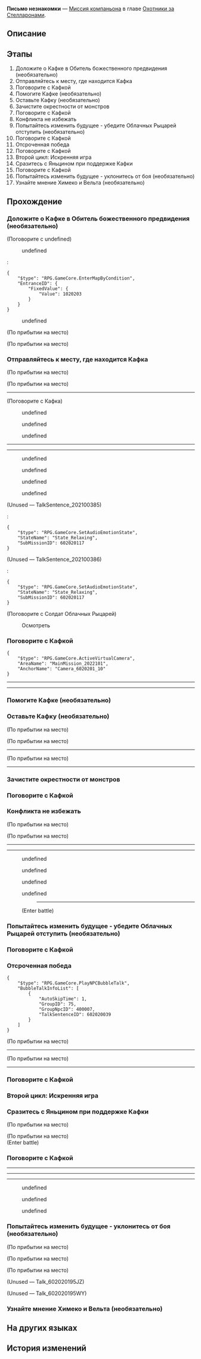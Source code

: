 {{Дополнить|Диалоги.}}
{{Миссия Инфобокс
|id              = 6020201
|Название        = 
|Изображение     = Миссия Освоения Письмо незнакомки.png
|Тип             = Миссия компаньона
|События         = 
|Глава           = Охотники за Стелларонами
|Условия         = Завершена [[Миссия Освоения]] ''[[Отважный дракон в безбрежном океане]]''
|Персонажи       = Блэйд; Кафка; Первопроходец; Солдат Облачных Рыцарей; Чиянь
|СтартЛокация    = Комиссия по предсказаниям
|Мир             = Лофу Сяньчжоу
|Локации         = Комиссия по предсказаниям
|Предыдущая      = 
|Следующая       = 
|Награды         = Опыт Освоения*300; Звёздный нефрит*100; Путеводитель путешественника*6; Утраченный кристалл*6; Obsidian of Desolation*6; "Hunter's Intuition"*1 { text = Hunter's Intuition }; Кредиты*60 000
}}
'''Письмо незнакомки''' — [[Миссия компаньона]] в главе [[Охотники за Стелларонами]].

==Описание==
{{Описание|Вы получили письмо от Кафки. Её слова, словно сама изменчивая судьба, таят в себе правдивые и ложные намёки на ваше будущее.}}

==Этапы==
# Доложите о Кафке в Обитель божественного предвидения (необязательно)
# Отправляйтесь к месту, где находится Кафка
# Поговорите с Кафкой
# Помогите Кафке (необязательно)
# Оставьте Кафку (необязательно)
# Зачистите окрестности от монстров
# Поговорите с Кафкой
# Конфликта не избежать
# Попытайтесь изменить будущее - убедите Облачных Рыцарей отступить (необязательно)
# Поговорите с Кафкой
# Отсроченная победа
# Поговорите с Кафкой
# Второй цикл: Искренняя игра
# Сразитесь с Яньцином при поддержке Кафки
# Поговорите с Кафкой
# Попытайтесь изменить будущее - уклонитесь от боя (необязательно)
# Узнайте мнение Химеко и Вельта (необязательно)

==Прохождение==
{{Дополнить}}

{{Диалог Конец}}

===Доложите о Кафке в Обитель божественного предвидения (необязательно)===
{{Описание миссии|локация=Возвышающее святилище|Вы получили сообщение от Кафки, в котором она говорит, что оказалась в трудной ситуации и просит вас о помощи. Вы хотите ей помочь и верите ли вы ей?}}
{{Диалог Начало}}

;(Поговорите с undefined)
<!--Unknown TalkSentence: 502035101-->
:{{Диалог|Стрелка}} undefined
:<!--Unknown TalkSentence: 502035103-->
:<pre>{
	"$type": "RPG.GameCore.EnterMapByCondition",
	"EntranceID": {
		"FixedValue": {
			"Value": 1020203
		}
	}
}</pre>
:{{Диалог|Выход}} undefined
;(По прибытии на место)

;(По прибытии на место)
<!--Unknown TalkSentence: 202100009-->
{{Диалог Конец}}

===Отправляйтесь к месту, где находится Кафка===
{{Диалог Начало}}
;(По прибытии на место)

;(По прибытии на место)
:{{tx}}
----

;(Поговорите с Кафка)
<!--Unknown TalkSentence: 202100227-->
:{{Чёрный экран|undefined}}
<!--Unknown TalkSentence: 202100230-->
:{{Диалог|Стрелка}} undefined
:{{Диалог|Стрелка}} undefined
:{{Диалог|Стрелка}} undefined
<!--Unknown TalkSentence: 202100232-->
----
<!--Unknown TalkSentence: 202100237-->
----
<!--Unknown TalkSentence: 202100238-->
:{{Диалог|Стрелка}} undefined
<!--Unknown TalkSentence: 202100240-->
:{{Диалог|Стрелка}} undefined
:{{Диалог|Стрелка}} undefined
:{{Диалог|Стрелка}} undefined
;(Unused &mdash; TalkSentence_202100385)
<!--Unknown TalkSentence: 202100385-->
:<!--Unknown TalkSentence: 202100386-->
:<!--Unknown TalkSentence: 202100387-->
:<pre>{
	"$type": "RPG.GameCore.SetAudioEmotionState",
	"StateName": "State_Relaxing",
	"SubMissionID": 602020117
}</pre>
:<!--Unknown TalkSentence: 202100431-->
:<!--Unknown TalkSentence: 202100432-->
:<!--Unknown TalkSentence: 202100433-->
:<!--Unknown TalkSentence: 202100434-->
:<!--Unknown TalkSentence: 202100435-->
:<!--Unknown TalkSentence: 202100436-->
:<!--Unknown TalkSentence: 202100437-->
:<!--Unknown TalkSentence: 202100438-->
:<!--Unknown TalkSentence: 202100439-->
:<!--Unknown TalkSentence: 202100440-->
:<!--Unknown TalkSentence: 202100441-->

;(Unused &mdash; TalkSentence_202100386)
<!--Unknown TalkSentence: 202100386-->
:<!--Unknown TalkSentence: 202100387-->
:<pre>{
	"$type": "RPG.GameCore.SetAudioEmotionState",
	"StateName": "State_Relaxing",
	"SubMissionID": 602020117
}</pre>
:<!--Unknown TalkSentence: 202100431-->
:<!--Unknown TalkSentence: 202100432-->
:<!--Unknown TalkSentence: 202100433-->
:<!--Unknown TalkSentence: 202100434-->
:<!--Unknown TalkSentence: 202100435-->
:<!--Unknown TalkSentence: 202100436-->
:<!--Unknown TalkSentence: 202100437-->
:<!--Unknown TalkSentence: 202100438-->
:<!--Unknown TalkSentence: 202100439-->
:<!--Unknown TalkSentence: 202100440-->
:<!--Unknown TalkSentence: 202100441-->

;(Поговорите с Солдат Облачных Рыцарей)
<!--Unknown TalkSentence: 202100010-->
<!--Unknown TalkSentence: 202100011-->

:{{Диалог|Изучение}} Осмотреть
<!--Unknown TalkSentence: 202100228-->
{{Диалог Конец}}

===Поговорите с Кафкой===
{{Диалог Начало}}
:<!--2-second delay-->
<pre>{
	"$type": "RPG.GameCore.ActiveVirtualCamera",
	"AreaName": "MainMission_2022101",
	"AnchorName": "Camera_6020201_10"
}</pre>
<!--Unknown TalkSentence: 202100221-->
<!--Unknown TalkSentence: 202100222-->
----
<!--Unknown TalkSentence: 202100223-->
<!--Unknown TalkSentence: 202100224-->
<!--Unknown TalkSentence: 202100225-->
<!--Unknown TalkSentence: 202100226-->
----
:<!--8-second delay-->
<!--Unknown TalkSentence: 202100201-->
{{Диалог Конец}}

===Помогите Кафке (необязательно)===
{{Описание миссии|локация=Комиссия по предсказаниям|Выяснилось, что Блэйд всё ещё на Сяньчжоу, и его до сих пор разыскивают. Кафка собирается использовать Шёпот духа, чтобы подавить Мару, поражающую Блэйда. Она надеется на вашу защиту от его атак.}}
{{Диалог Начало}}

{{Диалог Конец}}

===Оставьте Кафку (необязательно)===
{{Диалог Начало}}
;(По прибытии на место)

;(По прибытии на место)
----
<!--Unknown TalkSentence: 202100155-->

;(По прибытии на место)
----
<!--Unknown TalkSentence: 202100155-->
{{Диалог Конец}}

===Зачистите окрестности от монстров===
{{Описание миссии|локация=Комиссия по предсказаниям|Существует ли свобода воли на самом деле? По мнению Кафки, выбор - это иллюзия, мы лишь выбираем одну из предначертанных возможностей. Свободы воли не существует, и ваше появление здесь - явное тому доказательство. У Кафки, безусловно, пессимистические и нигилистические взгляды. Ваше право - принять или отвергнуть их.}}
{{Диалог Начало}}
{{Диалог Конец}}

===Поговорите с Кафкой===
{{Диалог Начало}}
{{Диалог Конец}}

===Конфликта не избежать===
{{Диалог Начало}}
;(По прибытии на место)

;(По прибытии на место)
----
<!--Unknown TalkSentence: 202100641-->
----
<!--Unknown TalkSentence: 202100642-->
<!--Unknown TalkSentence: 202100643-->
:{{Диалог|Стрелка}} undefined
:<!--Unknown TalkSentence: 202100645-->
:{{Диалог|Стрелка}} undefined
:<!--Unknown TalkSentence: 202100657-->
:{{Диалог|Стрелка}} undefined
:<!--Unknown TalkSentence: 202100671-->
:{{Диалог|Стрелка}} undefined
:<!--Unknown TalkSentence: 202100681-->
::----
::<!--1.5-second delay-->
:;(Enter battle)
::{{Enemy List|Дозорный Облачных Рыцарей*3}}
{{Диалог Конец}}

===Попытайтесь изменить будущее - убедите Облачных Рыцарей отступить (необязательно)===
{{Диалог Начало}}
{{Диалог Конец}}

===Поговорите с Кафкой===
{{Диалог Начало}}
{{Диалог Конец}}

===Отсроченная победа===
{{Диалог Начало}}
:<!--4-second delay-->
<pre>{
	"$type": "RPG.GameCore.PlayNPCBubbleTalk",
	"BubbleTalkInfoList": [
		{
			"AutoSkipTime": 1,
			"GroupID": 75,
			"GroupNpcID": 400007,
			"TalkSentenceID": 602020039
		}
	]
}</pre>

;(По прибытии на место)
<!--Unknown TalkSentence: 202100389-->
----

;(По прибытии на место)
<!--Unknown TalkSentence: 202100389-->
----
{{Диалог Конец}}

===Поговорите с Кафкой===
{{Диалог Начало}}
{{Диалог Конец}}

===Второй цикл: Искренняя игра===
{{Описание миссии|локация=Комиссия по предсказаниям|Начался второй раунд игры в честность. Чего Кафка добивается этой игрой? Возможно, она просто забавляется... но в потоке правды и лжи вы всё-таки можете выудить зерно истины.}}
{{Диалог Начало}}

{{Диалог Конец}}

===Сразитесь с Яньцином при поддержке Кафки===
{{Диалог Начало}}
;(По прибытии на место)

;(По прибытии на место)
:{{tx}}
;(Enter battle)
:{{Enemy List|Лейтенант Облачных Рыцарей: Яньцин*1}}
{{Диалог Конец}}

===Поговорите с Кафкой===
{{Диалог Начало}}
----
:{{Чёрный экран|undefined}}
:<!--0.5-second delay-->
<!--Unknown TalkSentence: 202100612-->
<!--Unknown TalkSentence: 202100613-->
<!--Unknown TalkSentence: 202100614-->
----
<!--Unknown TalkSentence: 202100615-->
<!--Unknown TalkSentence: 202100616-->
<!--Unknown TalkSentence: 202100617-->
<!--Unknown TalkSentence: 202100618-->
<!--Unknown TalkSentence: 202100619-->
<!--Unknown TalkSentence: 202100620-->
----
<!--Unknown TalkSentence: 202100621-->
<!--Unknown TalkSentence: 202100622-->
:{{Диалог|Стрелка}} undefined
:{{Диалог|Стрелка}} undefined
:{{Диалог|Стрелка}} undefined
{{Диалог Конец}}

===Попытайтесь изменить будущее - уклонитесь от боя (необязательно)===
{{Описание миссии|локация=Комиссия по предсказаниям|Существует ли свобода воли на самом деле? По мнению Кафки, выбор - это иллюзия, мы лишь выбираем одну из предначертанных возможностей. Свободы воли не существует, и ваше появление здесь - явное тому доказательство. У Кафки, безусловно, пессимистические и нигилистические взгляды. Ваше право - принять или отвергнуть их.}}
{{Диалог Начало}}
;(По прибытии на место)

;(По прибытии на место)
<!--Unknown TalkSentence: 202100028-->

;(По прибытии на место)
<!--Unknown TalkSentence: 202100028-->
:<!--2-second delay-->
<!--Unknown TalkSentence: 202100027-->

;(Unused &mdash; Talk_602020195JZ)


;(Unused &mdash; Talk_602020195WY)

{{Диалог Конец}}

===Узнайте мнение Химеко и Вельта (необязательно)===
{{Описание миссии|локация=Общий вагон|Вы получили сообщение от Кафки, в котором она говорит, что оказалась в трудной ситуации и просит вас о помощи. Вы хотите ей помочь и верите ли вы ей?}}
{{Диалог Начало}}
{{Диалог Конец}}

==На других языках==
{{На других языках
|en   = Letter from a Strange Woman
|zhs  = 陌生女人的来信
|zht  = 陌生女子的來信
|ja   = 見知らぬ女性からの手紙
|ko   = 낯선 여인의 편지
|es   = Carta de una mujer desconocida
|fr   = Lettre d'une femme étrange
|ru   = Письмо незнакомки
|th   = จดหมายจากหญิงแปลกหน้า
|vi   = Bức Thư Từ Người Phụ Nữ Xa Lạ
|de   = Brief einer unbekannten Frau
|id   = Surat dari Wanita Misterius
|pt   = Carta de uma Mulher Estranha
}}

==История изменений==
{{История изменений|2.7}}
